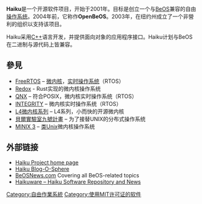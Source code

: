 {{Not|俳句}}
{{NoteTA|G1=IT|G2=FL}}
{{Infobox_OS
| name                   = Haiku
| logo                   = Haiku_(operating_system)_logo.svg
| logo size              = 300px
| screenshot             = Haiku R1 Beta 3 desktop screenshot.png
| caption                = 
| developer              = Haiku專案
| released               = OpenBeOS: 2002年<br />Haiku: 2010年5月10日
| family                 = [[BeOS|BeOS]]
| source_model           = [[开源软件|开源软件]]
| kernel_type            = [[混合核心|混合核心]]
| working_state          = 開發中
| supported platforms    = [[IA-32|IA-32]]、[[ARM架構|ARM]]<ref>{{cite web|url=https://www.haiku-os.org/guides/building/compiling-arm|title=Compiling Haiku for Arm|website=Haiku Project|accessdate=2020-06-09|archive-date=2020-06-09|archive-url=https://web.archive.org/web/20200609224645/https://www.haiku-os.org/guides/building/compiling-arm|dead-url=no}}</ref>與[[x86-64|x86-64]]<ref>{{cite web|url=https://www.haiku-os.org/blog/xyzzy/2012-08-28_x86_64_port_final_report|title=x86_64 port: final report|date=28 August 2012|publisher=|accessdate=2020-06-09|archive-date=2020-06-09|archive-url=https://web.archive.org/web/20200609224642/https://www.haiku-os.org/blog/xyzzy/2012-08-28_x86_64_port_final_report|dead-url=no}}</ref><ref>{{cite web|url=http://www.phoronix.com/scan.php?page=news_item&px=MTE3MDI|title=Haiku OS Ported To 64-bit, Picks Up OpenJDK Support|website=Phoronix|accessdate=2020-06-09|archive-date=2020-06-09|archive-url=https://web.archive.org/web/20200609224647/https://www.phoronix.com/scan.php?page=news_item&px=MTE3MDI|dead-url=no}}</ref>
| updatemodel            = 軟體更新程式與pkgman
| package manager        = hpkg
| language               = 多語言
| latest_release_version = 
| latest_release_date    = 
| latest_preview_version = R1 Beta3
| latest_preview_date    = {{Release date and age|2021|07|25}}
| marketing target       = 個人電腦（桌面使用者）
| programming language   =
| ui                     = {{link-en|OpenTracker|OpenTracker}} 
| license                = [[MIT許可證|MIT許可證]]與Be Sample Code授權條款
| website                = {{URL|https://www.haiku-os.org/}}
}}
'''Haiku'''是一个开源软件项目，开始于2001年。目标是创立一个与[[BeOS|BeOS]]兼容的自由[[操作系统|操作系统]]。2004年前，它称作'''OpenBeOS'''。2003年，在纽约州成立了一个非營利的组织以支持该项目。

Haiku采用[[C++|C++]]语言开发，并提供面向对象的应用程序接口。Haiku计划与BeOS在二进制与源代码上皆兼容。

== 參見 ==
* [[FreeRTOS|FreeRTOS]] – [[微内核|微内核]]，[[实时操作系统|实时操作系统]]（RTOS）
* [[Redox|Redox]] - Rust实现的微内核操作系统
* [[QNX|QNX]] – 符合POSIX，微内核实时操作系统（RTOS）
*[[INTEGRITY_(操作系统)|INTEGRITY]] – 微内核实时操作系统（RTOS）
* [[L4微内核系列|L4微内核系列]] – L4系列，小而快的开源微内核
* [[貝爾實驗室九號計畫|貝爾實驗室九號計畫]] – 为了接替UNIX的分布式操作系统
* [[MINIX_3|MINIX 3]] – [[类Unix|类Unix]]微内核操作系统

== 外部链接 ==
* [http://haiku-os.org/ Haiku Project home page]{{Wayback|url=http://haiku-os.org/ |date=20090826020142 }}
* [http://haiku-os.org/blog Haiku Blog-O-Sphere]{{Wayback|url=http://haiku-os.org/blog |date=20090227053536 }}
* [http://www.beosnews.com BeOSNews.com]{{Wayback|url=http://www.beosnews.com/ |date=20200917043907 }} Covering all BeOS-related topics
* [http://www.haikuware.com Haikuware – Haiku Software Repository and News]{{Wayback|url=http://www.haikuware.com/ |date=20200912031650 }}

{{操作系统}}
{{FOSS}}
{{BeOS}}

{{Authority control}}
[[Category:自由作業系統|Category:自由作業系統]]
[[Category:使用MIT许可证的软件|Category:使用MIT许可证的软件]]